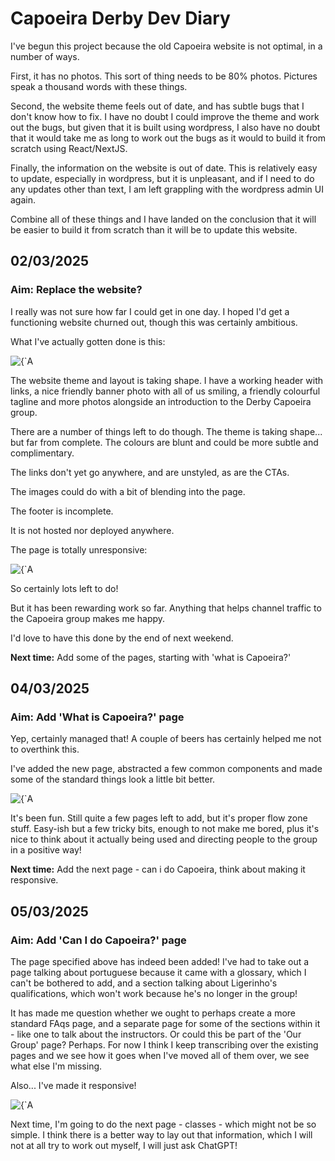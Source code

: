 
# Capoeira Derby Dev Diary

I've begun this project because the old Capoeira website is not optimal, in a number of ways.

First, it has no photos. This sort of thing needs to be 80% photos. Pictures speak a thousand words with these things.

Second, the website theme feels out of date, and has subtle bugs that I don't know how to fix. I have no doubt I could
improve the theme and work out the bugs, but given that it is built using wordpress, I also have no doubt that it would
take me as long to work out the bugs as it would to build it from scratch using React/NextJS.

Finally, the information on the website is out of date. This is relatively easy to update, especially in wordpress, but
it is unpleasant, and if I need to do any updates other than text, I am left grappling with the wordpress admin UI
again.

Combine all of these things and I have landed on the conclusion that it will be easier to build it from scratch than it
will be to update this website.

## 02/03/2025

### Aim: Replace the website?

I really was not sure how far I could get in one day. I hoped I'd get a functioning website churned out, though this was
certainly ambitious.

What I've actually gotten done is this:

<div className={`flex items-center justify-center`}>
  <Image
    src="/dev/capoeira-derby-home-page.png"
    alt={`A screenshot of the Capoeira Derby web page.`}
    width={300}
    height={300}
  />
</div>

The website theme and layout is taking shape. I have a working header with links, a nice friendly banner photo with all
of us smiling, a friendly colourful tagline and more photos alongside an introduction to the Derby Capoeira group.

There are a number of things left to do though. The theme is taking shape... but far from complete. The colours are
blunt and could be more subtle and complimentary.

The links don't yet go anywhere, and are unstyled, as are the CTAs.

The images could do with a bit of blending into the page.

The footer is incomplete.

It is not hosted nor deployed anywhere.

The page is totally unresponsive:

<div className={`flex items-center justify-center`}>
  <Image
    src="/dev/capoeira-derby-mobile-unresponsive.png"
    alt={`A screenshot of the Capoeira Derby web page in mobile mode. It does not look good.`}
    width={300}
    height={300}
  />
</div>

So certainly lots left to do!

But it has been rewarding work so far. Anything that helps channel traffic to the Capoeira group makes me happy.

I'd love to have this done by the end of next weekend.

**Next time:** Add some of the pages, starting with 'what is Capoeira?'

## 04/03/2025

### Aim: Add 'What is Capoeira?' page

Yep, certainly managed that! A couple of beers has certainly helped me not to overthink this.

I've added the new page, abstracted a few common components and made some of the standard things look a little bit
better.

<div className={`flex items-center justify-center`}>
  <Image
    src="/dev/capoeira-what-is-page.png"
    alt={`A screenshot of the new 'What is Capoeira?' page.`}
    width={300}
    height={300}
  />
</div>

It's been fun. Still quite a few pages left to add, but it's proper flow zone stuff. Easy-ish but a few tricky bits,
enough to not make me bored, plus it's nice to think about it actually being used and directing people to the group in a
positive way!

**Next time:** Add the next page - can i do Capoeira, think about making it responsive.

## 05/03/2025

### Aim: Add 'Can I do Capoeira?' page

The page specified above has indeed been added! I've had to take out a page talking about portuguese because it came
with a glossary, which I can't be bothered to add, and a section talking about Ligerinho's qualifications, which won't
work because he's no longer in the group!

It has made me question whether we ought to perhaps create a more standard FAqs page, and a separate page for some of
the sections within it - like one to talk about the instructors. Or could this be part of the 'Our Group' page? Perhaps.
For now I think I keep transcribing over the existing pages and we see how it goes when I've moved all of them over, we
see what else I'm missing.

Also... I've made it responsive!

<div className={`flex items-center justify-center`}>
  <Image
    src="/dev/responsive-capoeira.png"
    alt={`A screenshot of the newly responsive home page.`}
    width={300}
    height={300}
  />
</div>

Next time, I'm going to do the next page - classes - which might not be so simple. I think there is a better way to lay
out that information, which I will not at all try to work out myself, I will just ask ChatGPT!

